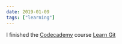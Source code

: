 ```yaml
---
date: 2019-01-09
tags: ["learning"]
---
```


I finished the [Сodecademy](https://www.codecademy.com/profiles/IvanGanev) course [Learn Git](https://www.codecademy.com/learn/learn-git)